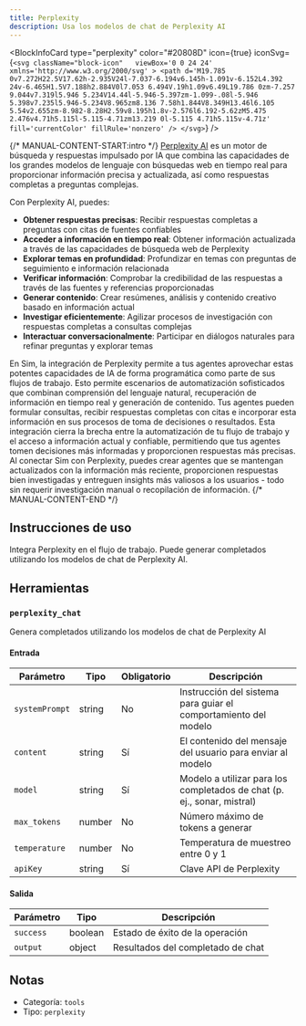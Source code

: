 ```yaml
---
title: Perplexity
description: Usa los modelos de chat de Perplexity AI
---
```



<BlockInfoCard 
  type="perplexity"
  color="#20808D"
  icon={true}
  iconSvg={`<svg className="block-icon"   viewBox='0 0 24 24' xmlns='http://www.w3.org/2000/svg' >
      <path
        d='M19.785 0v7.272H22.5V17.62h-2.935V24l-7.037-6.194v6.145h-1.091v-6.152L4.392 24v-6.465H1.5V7.188h2.884V0l7.053 6.494V.19h1.09v6.49L19.786 0zm-7.257 9.044v7.319l5.946 5.234V14.44l-5.946-5.397zm-1.099-.08l-5.946 5.398v7.235l5.946-5.234V8.965zm8.136 7.58h1.844V8.349H13.46l6.105 5.54v2.655zm-8.982-8.28H2.59v8.195h1.8v-2.576l6.192-5.62zM5.475 2.476v4.71h5.115l-5.115-4.71zm13.219 0l-5.115 4.71h5.115v-4.71z'
        fill='currentColor'
        fillRule='nonzero'
      />
    </svg>`}
/>

{/* MANUAL-CONTENT-START:intro */}
[Perplexity AI](https://www.perplexity.ai) es un motor de búsqueda y respuestas impulsado por IA que combina las capacidades de los grandes modelos de lenguaje con búsquedas web en tiempo real para proporcionar información precisa y actualizada, así como respuestas completas a preguntas complejas.

Con Perplexity AI, puedes:

- **Obtener respuestas precisas**: Recibir respuestas completas a preguntas con citas de fuentes confiables
- **Acceder a información en tiempo real**: Obtener información actualizada a través de las capacidades de búsqueda web de Perplexity
- **Explorar temas en profundidad**: Profundizar en temas con preguntas de seguimiento e información relacionada
- **Verificar información**: Comprobar la credibilidad de las respuestas a través de las fuentes y referencias proporcionadas
- **Generar contenido**: Crear resúmenes, análisis y contenido creativo basado en información actual
- **Investigar eficientemente**: Agilizar procesos de investigación con respuestas completas a consultas complejas
- **Interactuar conversacionalmente**: Participar en diálogos naturales para refinar preguntas y explorar temas

En Sim, la integración de Perplexity permite a tus agentes aprovechar estas potentes capacidades de IA de forma programática como parte de sus flujos de trabajo. Esto permite escenarios de automatización sofisticados que combinan comprensión del lenguaje natural, recuperación de información en tiempo real y generación de contenido. Tus agentes pueden formular consultas, recibir respuestas completas con citas e incorporar esta información en sus procesos de toma de decisiones o resultados. Esta integración cierra la brecha entre la automatización de tu flujo de trabajo y el acceso a información actual y confiable, permitiendo que tus agentes tomen decisiones más informadas y proporcionen respuestas más precisas. Al conectar Sim con Perplexity, puedes crear agentes que se mantengan actualizados con la información más reciente, proporcionen respuestas bien investigadas y entreguen insights más valiosos a los usuarios - todo sin requerir investigación manual o recopilación de información.
{/* MANUAL-CONTENT-END */}

## Instrucciones de uso

Integra Perplexity en el flujo de trabajo. Puede generar completados utilizando los modelos de chat de Perplexity AI.

## Herramientas

### `perplexity_chat`

Genera completados utilizando los modelos de chat de Perplexity AI

#### Entrada

| Parámetro | Tipo | Obligatorio | Descripción |
| --------- | ---- | ----------- | ----------- |
| `systemPrompt` | string | No | Instrucción del sistema para guiar el comportamiento del modelo |
| `content` | string | Sí | El contenido del mensaje del usuario para enviar al modelo |
| `model` | string | Sí | Modelo a utilizar para los completados de chat (p. ej., sonar, mistral) |
| `max_tokens` | number | No | Número máximo de tokens a generar |
| `temperature` | number | No | Temperatura de muestreo entre 0 y 1 |
| `apiKey` | string | Sí | Clave API de Perplexity |

#### Salida

| Parámetro | Tipo | Descripción |
| --------- | ---- | ----------- |
| `success` | boolean | Estado de éxito de la operación |
| `output` | object | Resultados del completado de chat |

## Notas

- Categoría: `tools`
- Tipo: `perplexity`
